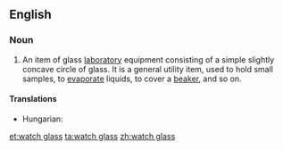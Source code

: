 ==English==
{{wikipedia}}

===Noun===
{{en-noun|head=[[watch]] [[glass]]|watch glasses}}

# {{context|chemistry}} An item of glass [[laboratory]] equipment consisting of a simple slightly concave circle of glass. It is a general utility item, used to hold small samples, to [[evaporate]] liquids, to cover a [[beaker]], and so on.

====Translations====
{{trans-top|laboratory equipment}}
* Hungarian: {{t-|hu|óraüveg}}
{{trans-mid}}
{{trans-bottom}}

[[et:watch glass]]
[[ta:watch glass]]
[[zh:watch glass]]